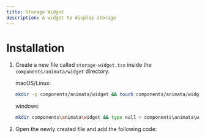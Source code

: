 ```yaml
---
title: Storage Widget
description: A widget to display storage
---
```


<ComponentPreview name="widget-storage-widget--docs" />

# Installation

1. Create a new file called `storage-widget.tsx` inside the `components/animata/widget` directory.

   macOS/Linux:
   ```bash
   mkdir -p components/animata/widget && touch components/animata/widget/storage-widget.tsx
   ```

   windows:
   ```bash
   mkdir components\animata\widget && type null > components\animata\widget\storage-widget.tsx
   ```

2. Open the newly created file and add the following code:

```jsx file=<rootDir>/animata/widget/storage-widget.tsx

```
